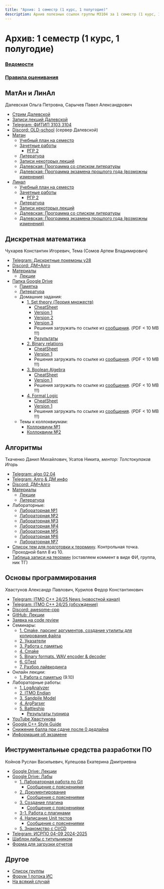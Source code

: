 ```yaml
---
title: "Архив: 1 семестр (1 курс, 1 полугодие)"
description: Архив полезных ссылок группы M3104 за 1 семестр (1 курс, 1 полугодие)
---
```



<BackButton />

# Архив: 1 семестр (1 курс, 1 полугодие)

<h3><a href='./1/table-grades'>Ведомости</a></h3>
<h3><a href='./1/table-distribution'>Правила оценивания</a></h3>

## МатАн и ЛинАл

Далевская Ольга Петровна, Сарычев Павел Александрович

- [Стрим Далевской](https://www.twitch.tv/uwu_dimac_uwu)
- [Записи лекций Далевской](https://m3104.nawinds.dev/math-lecture-recordings)
- [Telegram: ФИТИП 3103 3104](https://t.me/+8Bb3tRNZsfc5Nzgy)
- [Discord: OLD-school](https://discord.gg/HDC4MWVW) (сервер Далевской)
- [Матан](https://buildin.ai/share/e9b5fad6-6831-4067-b469-f79e5cf78d40)
  - [Учебный план на семестр](https://buildin.ai/share/a3bb946a-335d-4ab7-b2bc-12941ed9d4e2#6154dca0-59e2-4981-a98f-2ec8d0767ac1)
  - [Зачетные работы](https://buildin.ai/share/7c3aea7d-388a-4bf7-8f65-8b4265f30bf2#c804f48e-651a-482c-9a4c-6935d1829209)
    - [РГР 2](https://buildin.ai/share/84336d66-40ce-45f3-92ed-2f50cdd55ee8)
  - [Литература](https://buildin.ai/share/77c6114d-fdfa-47e2-b652-0624e0d16897)
  <!-- Далевская -->
  - [Записи некоторых лекций](https://www.youtube.com/playlist?list=PLs4hLLRBv8o8I24oRxdrhHoUhn6ksW4Py)
  - [Далевская: Программа со списком литературы](https://docs.google.com/document/d/15xCmlWKHNoFgSom-ON0ZWLwtpKpqKmVEGuYQbb9u-4M/edit?tab=t.0)
  - [Далевская: Программа экзамена прошлого года (возможны изменения)](https://m3104.nawinds.dev/maths/ЭкзМатан.pdf)
- [Линал](https://buildin.ai/share/e9b5fad6-6831-4067-b469-f79e5cf78d40)
  - [Учебный план на семестр](https://buildin.ai/share/ae39848b-70b4-4dfe-a836-b9cd75fa50fc#12a3d360-d4e7-42b9-a5f8-09d6eb47da57)
  - [Зачетные работы](https://buildin.ai/share/ff37bd3f-3252-4418-bd57-990d5224151e#738b571a-1306-4407-a919-1d379b2452d8)
    - [РГР 2](https://buildin.ai/share/8f96c2b5-3998-45dc-9c7f-a29dd8e0e195)
  - [Литература](https://buildin.ai/share/d6bfee45-8008-4000-918a-ec76a155e0bc)
  <!-- Далевская -->
  - [Записи некоторых лекций](https://www.youtube.com/playlist?list=PLs4hLLRBv8o-kB--1evsjl50W3EMAQRn1)
  - [Далевская: Программа со списком литературы](https://docs.google.com/document/d/13AHw5TdVMXMjj3Nc9Xpppd3BzaeJO-ZGkqT_We15L4s/edit?tab=t.0)
  - [Далевская: Программа экзамена прошлого года (возможны изменения)](https://m3104.nawinds.dev/maths/ЭкзЛинал.pdf)


## Дискретная математика

Чухарев Константин Игоревич, Тема (Сомов Артем Владимирович)

- [Telegram: Дискретные покемоны y28](tg://privatepost?channel=2179126405&single&thread=1)
- [Discord: ДМ+Алго](https://discord.com/channels/1279787292034076817/1279793137207869494)
- [Материалы](https://dm-aisd.yonote.ru/share/itmo_dm_aisd)
  - [Лекции](https://dm-aisd.yonote.ru/share/dm_lections)
- [Папка Google Drive](https://drive.google.com/drive/folders/1ReeYK89xcJf7cO9Vg9pOifGVoxdJPzMd)
  - [Памятка](https://docs.google.com/document/d/14rxNIPiW9FW3BuyEtAu947BJZ0UkJFu6WAr0zULDbmA/edit#heading=h.j75x0g10s2dp)
  - [Литература](https://drive.google.com/drive/folders/1W63cvUPTaqqHQWqAnkdz1mVHGnfQyNjC)
  - Домашние задания:
    - [1. Set theory (Теория множеств)](https://drive.google.com/drive/folders/1kO-N_k2WBsFADQxxYBKJ2X9TcUmMMaGT)
       - [CheatSheet](https://drive.google.com/file/d/1kCIq7WjW2ta7ug2BvSKw1kIZ4aAMY-x4/view)
       - [Version 1](https://drive.google.com/file/d/1-3Jif5RZ1MGExOLCIVkbf1YMiua9iEtH/view)
       - [Version 2](https://drive.google.com/file/d/1snw1Kfn6XGCbLADq2O4UgXKjby3qQIFj/view)
       - [Version 3](https://drive.google.com/file/d/1Don-W2gMf3WzBZ2lfJabY9OHccbi3B6y/view)
       - Решения загружать по ссылке из [сообщения](https://discord.com/channels/1279787292034076817/1279793137207869494/1284955025256353844). (PDF &lt; 10 MB !!!)
       - [Результаты](https://docs.google.com/spreadsheets/d/1YwlvMZMSQ8_ea5L1KzU6JA9f-MgZMnVxKvJkp_HAlsE/edit?gid=1420156757#gid=1420156757)
    - [2. Binary relations](https://drive.google.com/drive/folders/1pek80ffHCe-71bcx_Lc1YbAZfFWqyTXn)
       - [CheatSheet](https://drive.google.com/file/d/10dkxpG7dSc4oBUPI-duGwWzGoMm5G9VV/view)
       - [Version 1](https://drive.google.com/file/d/1QZhhco3pkJWKJfGP42SMIytUFRnsZaE3/view)
       - Решения загружать по ссылке из [сообщения](https://discord.com/channels/1279787292034076817/1279793137207869494/1295652038298042388). (PDF &lt; 10 MB !!!)
    - [3. Boolean Algebra](https://drive.google.com/drive/folders/1mrnJ_qGvyF2L432XmhwVDeCtHdYQpQAN)
       - [CheatSheet](https://drive.google.com/file/d/1JuTVNUfhvAcvuTrKFrnhkTmuY5WQ7DCf/view)
       - [Version 1](https://drive.google.com/file/d/1O5JaMN68N4kiGvXjw9EHX5JeVHxjryoc/view)
       - Решения загружать по ссылке из [сообщения](https://discord.com/channels/1279787292034076817/1279793137207869494/1310684534097969172). (PDF &lt; 10 MB !!!)
    - [4. Formal Logic](https://drive.google.com/drive/folders/1s2rL2NGwMsdxG8jwNL9BOkKJ6fsOA05y)
       - [CheatSheet](https://drive.google.com/file/d/1uBMWx6CtDf8xyRJlACHg2GcI6MMSl825/view)
       - [Version 1](https://drive.google.com/file/d/1TiQotCuqgqL7ktHsJn4Q620Sd_b7dHpr/view)
       - Решения загружать по ссылке из [сообщения](https://discord.com/channels/1279787292034076817/1279793137207869494/1318363304334458973). (PDF &lt; 10 MB !!!)
  - Темы к коллоквиумам:
    - [Коллоквиум №1](https://docs.google.com/document/u/0/d/1A1bb3gZGCUVZPhP4I-ibJlQPMGGcvsLZH-aiqk382VQ)
    - [Коллоквиум №2](https://docs.google.com/document/d/1uNDSPYd3DLpqYV29r0GqgDJDkQHEuxWGjooTeewAQA4)


## Алгоритмы

Ткаченко Данил Михайлович, Усатов Никита, _ментор: Толстокулаков Игорь_

- [Telegram: algo 02,04](https://t.me/+3MU9OzdeyzYzMzEy)
- [Telegram: Алго & ДМ инфо](https://t.me/algo_math_info)
- [Discord: ДМ+Алго](https://discord.com/channels/1279787292034076817/1279793168639856660)
- [Материалы](https://dm-aisd.yonote.ru/share/itmo_dm_aisd)
  - [Лекции](https://dm-aisd.yonote.ru/share/itmo_aisd_lections)
  - [Литература](https://dm-aisd.yonote.ru/share/itmo_aisd_books)
- Лабораторные:
  - [Лабораторная №1](https://sort-me.org/contest/246)
  - [Лабораторная №2](https://sort-me.org/contest/247)
  - [Лабораторная №3](https://sort-me.org/contest/249)
  - [Лабораторная №4](https://sort-me.org/contest/252)
  - [Лабораторная №5](https://sort-me.org/contest/271)
  - [Лабораторная №6](https://sort-me.org/contest/272)
  - [Лабораторная №7](https://sort-me.org/contest/273)
- [Список тем для подготовки к теормину](https://dm-aisd.yonote.ru/share/itmo_aisd_colloquium). Контрольная точка. Проходной балл 8 из 10.
- [Таблица записи на теормин](https://docs.google.com/spreadsheets/d/1JZd3R5qqUv0ZwveyOsmFBtoJNngvT7RgT7LAzQjUlw0/edit?usp=sharing) (оставляем коммент в виде ФИ, группа, ник ТГ)


## Основы программирования

Хвастунов Александр Павлович, Курилов Федор Константинович

- [Telegram: ITMO C++ 24/25 News (новостной канал)](https://t.me/+TrkaJQNAvmVkYjk6)
- [Telegram: ITMO C++ 24/25 (обсуждение)](https://t.me/+P7FY7vt4qCM3NTZi)
- [Discord: awesome-cpp](https://discord.gg/QhuennRzkK)
- [GitHub: Лекции](https://github.com/is-itmo-c-24/lectures)
- [Заявка на code review](https://forms.gle/acR14zEEAECD7mcU7)
- Семинары:
  - [1. Cmake, парсинг аргументов, создание утилиты для копирования файла](https://drive.google.com/file/d/1AyHJQmffsv1Nv31oR0OtqPvcu3KmyFtI/view?usp=drivesdk)
  - [2. Указатели](https://youtu.be/UYP_0aqWmCw)
  - [3. Работа с памятью](https://www.youtube.com/watch?v=n_8mNotAWi8)
  - [4. Cmake](https://www.youtube.com/watch?v=PEJrbshnHZg)
  - [5. Binary formats. WAV encoder & decoder](https://www.youtube.com/watch?v=C0C1a67BNbU)
  - [6. GTest](https://www.youtube.com/watch?v=8jsK8W6UoF4)
  - [7. Разбор лайвкодинга](https://www.youtube.com/watch?v=6KO4EEf1Mno)
- Онлайн лекции:
  - [1. Работа с памятью](https://drive.google.com/file/d/14vr2z-H5RV0FeZ0oVbkulqJKQ8pVTrtG/view?usp=sharing) (9.10)
- Лабораторные работы:
  - [1. LogAnalyzer](https://classroom.github.com/a/Xcf9cHNQ)
  - [2. ITMO Endian](https://classroom.github.com/a/JNsKdANK)
  - [3. Sandpile Model](https://classroom.github.com/a/rq_OphW2)
  - [4. ArgParser](https://classroom.github.com/a/2LDzHi4o)
  - [5. Battleship](https://classroom.github.com/a/aVGkSu2D)
    - [Результаты турнира](https://docs.google.com/spreadsheets/d/1cczS6qZeuPLAA_t2Tx2bU086r6r0xfqchPo1ZK2ZJc4/edit?gid=2095339941#gid=2095339941)
- [YouTube Хвастунова](https://www.youtube.com/@hvastunovalexandr/videos)
- [Google C++ Style Guide](https://google.github.io/styleguide/cppguide.html)
- <a href="https://m3104.nawinds.dev/deadlines/#основы-программирования">Снижение балла при сдаче после 0 дедлайна</a>
- [Информация об экзамене](https://github.com/is-itmo-c-24/lectures/blob/main/Exam%20-%20I.md)


## Инструментальные средства разработки ПО

Койнов Руслан Васильевич, Кулешова Екатерина Дмитриевна

- [Google Drive: Лекции](https://drive.google.com/drive/folders/12_9Lt4PuEG9qQC2-KN4fQcM9zvxHSH4b)
- [Google Drive: Лабы](https://drive.google.com/drive/folders/1-w_oFB5Zcl-1n1lDnSHj31urYuiCs_qi?usp=sharing)
  - [1. Лабораторная работа по Git](https://docs.google.com/document/d/1dsZJhU1TtohSQd1Mxv8o1J_lckRuXEKKi2_5RTH06u4/edit#heading=h.k13u79colfxm)
    - [Сообщение с пояснениями](https://t.me/c/2292794278/31)
  - [2. Документирование](https://docs.google.com/document/d/1xwJQ3kw7d3SAjqKVIE9uW4OoAe1rO7hOd578TkaE_vE/edit#heading=h.4md9wg3muug)
    - [Сообщение с пояснениями](https://t.me/c/2292794278/218)
  - [3. Создание плагина](https://docs.google.com/document/d/15uhU-jkBk406fuyP6Davp6fr9C3tvtlXhr5A1TA5OJ8/edit#heading=h.4md9wg3muug)
    - [Сообщение с пояснениями](https://t.me/c/2292794278/221)
  - [3-1. Работа с плагинами](https://docs.google.com/document/d/121nIK959HYYyfPWLeaCothnsp45t7gvP0pb7UvSMi_8/edit#heading=h.4md9wg3muug)
  - [4. Написание Unit тестов](https://docs.google.com/document/d/1FTIUanKPLE66ywges_Zf8kvCLtbz9-GGN_uUrUX-Ank/edit#heading=h.4md9wg3muug)
    - [Сообщение с пояснениями](https://t.me/c/2292794278/225)
  - [5. Знакомство с CI/CD](https://docs.google.com/document/d/1voQ2xULqvHVRg7QJL0nfRipAPGAlzFT2grsI8fiq5n0/edit#heading=h.4md9wg3muug)
- [Telegram: ИСРПО 04-09 2024-2025](https://t.me/+8Zg53RtBRFkxZDcy)
- [Шаблон лабы с титульником](https://docs.google.com/document/d/1dvg_Dw93UD3sUGniO9tktjtpFECtK4h9/edit?usp=sharing&ouid=114596029915826403525&rtpof=true&sd=true)
- [Форма для загрузки отчетов](https://forms.gle/P1SgH6CWJuGqDyncA)


## Другое

- [Список группы](https://docs.google.com/spreadsheets/d/1qgzLDFRAlsFhHSkQEIVNwaQkZ-5t6V9yDrRmpBFVx6k/edit?usp=sharing)
- [Форум 1 потока ИС](https://t.me/+-vtPNsU8axxiZDVi)
- [На всякий случай](https://m3104.nawinds.dev/lgd.pdf)


<EditPageLink filePath="/src/pages/archive/semester/1.mdx" />
